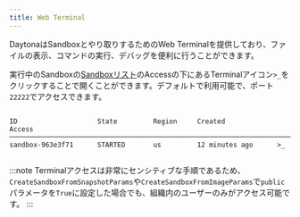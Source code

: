 ```yaml
---
title: Web Terminal
---
```



DaytonaはSandboxとやり取りするためのWeb Terminalを提供しており、ファイルの表示、コマンドの実行、デバッグを便利に行うことができます。

実行中のSandboxの[Sandboxリスト](https://app.daytona.io/dashboard/sandboxes)のAccessの下にあるTerminalアイコン`>_`をクリックすることで開くことができます。デフォルトで利用可能で、ポート`22222`でアクセスできます。

```text
                                                                                                                   
ID                    State         Region     Created             Access
──────────────────────────────────────────────────────────────────────────────
sandbox-963e3f71      STARTED       us         12 minutes ago      >_         
                                                                                                                                                                                                                                          
```

:::note
Terminalアクセスは非常にセンシティブな手順であるため、`CreateSandboxFromSnapshotParams`や`CreateSandboxFromImageParams`で`public`パラメータを`True`に設定した場合でも、組織内のユーザーのみがアクセス可能です。
:::
